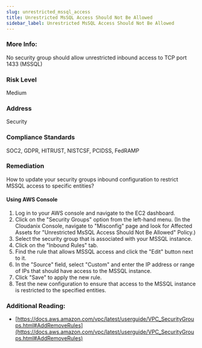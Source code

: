```yaml
---
slug: unrestricted_mssql_access
title: Unrestricted MsSQL Access Should Not Be Allowed
sidebar_label: Unrestricted MsSQL Access Should Not Be Allowed
---
```


### More Info:

No security group should allow unrestricted inbound access to TCP port 1433 (MSSQL)

### Risk Level

Medium

### Address

Security

### Compliance Standards

SOC2, GDPR, HITRUST, NISTCSF, PCIDSS, FedRAMP

### Remediation

How to update your security groups inbound configuration to restrict MSSQL access to specific entities?

#### Using AWS Console

1. Log in to your AWS console and navigate to the EC2 dashboard.
2. Click on the "Security Groups" option from the left-hand menu.
    (In the Cloudanix Console, navigate to "Misconfig" page and look for Affected Assets for "Unrestricted MsSQL Access Should Not Be Allowed" Policy.)
3. Select the security group that is associated with your MSSQL instance.
4. Click on the "Inbound Rules" tab.
5. Find the rule that allows MSSQL access and click the "Edit" button next to it.
6. In the "Source" field, select "Custom" and enter the IP address or range of IPs that should have access to the MSSQL instance.
7. Click "Save" to apply the new rule.
8. Test the new configuration to ensure that access to the MSSQL instance is restricted to the specified entities.

### Additional Reading:

- [https://docs.aws.amazon.com/vpc/latest/userguide/VPC_SecurityGroups.html#AddRemoveRules](https://docs.aws.amazon.com/vpc/latest/userguide/VPC_SecurityGroups.html#AddRemoveRules) 

